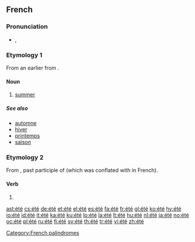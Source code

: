 {{also|ete|-ete|-eté}}
==French==

===Pronunciation===
* {{IPA|/e.te/|lang=fr}}, {{SAMPA|/e.te/}}

===Etymology 1===
From an earlier {{term|estet}} from {{etyl|la|fr}} {{term|aestas|lang=la}}.

====Noun====
{{fr-noun|m}}

# [[summer]]

=====See also=====
* [[automne]]
* [[hiver]]
* [[printemps]]
* [[saison]]

===Etymology 2===
From {{etyl|la|fr}} {{term|status|lang=la}}, past participle of {{term|stare|lang=la}} (which was conflated with {{term|esse|lang=fr}} in French).

====Verb====
{{infl|fr|verb form}}

# {{past participle of|lang=fr|[[être]]}}

[[Category:French palindromes]]

[[ast:été]]
[[cs:été]]
[[de:été]]
[[et:été]]
[[el:été]]
[[es:été]]
[[fa:été]]
[[fr:été]]
[[gl:été]]
[[ko:été]]
[[hy:été]]
[[io:été]]
[[id:été]]
[[it:été]]
[[ka:été]]
[[ku:été]]
[[lo:été]]
[[la:été]]
[[lt:été]]
[[hu:été]]
[[nl:été]]
[[ja:été]]
[[no:été]]
[[oc:été]]
[[pl:été]]
[[ru:été]]
[[fi:été]]
[[sv:été]]
[[th:été]]
[[tr:été]]
[[vi:été]]
[[zh:été]]